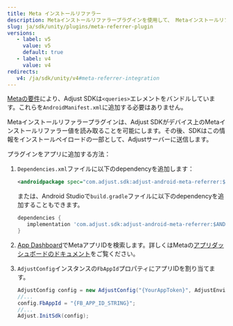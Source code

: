 ```yaml
---
title: Meta インストールリファラー
description: Metaインストールリファラープラグインを使用して、 Metaインストールリファラー情報をAdjustに送信します。
slug: ja/sdk/unity/plugins/meta-referrer-plugin
versions:
   - label: v5
     value: v5
     default: true
   - label: v4
     value: v4
redirects:
   v4: /ja/sdk/unity/v4#meta-referrer-integration
---
```


<Callout type="note">

[Metaの要件](https://developers.facebook.com/docs/app-ads/meta-install-referrer#step-1--add-the-meta-apps)により、Adjust SDKは`<queries>`エレメントをバンドルしています。これらを`AndroidManifest.xml`に追加する必要はありません。

</Callout>

Metaインストールリファラープラグインは、Adjust SDKがデバイス上のMetaインストールリファラー値を読み取ることを可能にします。その後、SDKはこの情報をインストールペイロードの一部として、Adjustサーバーに送信します。

プラグインをアプリに追加する方法：

1. `Dependencies.xml`ファイルに以下のdependencyを追加します：

   ```xml
   <androidpackage spec="com.adjust.sdk:adjust-android-meta-referrer:$ANDROID_V5_VERSION"></androidPackage>
   ```

   または、Android Studioで`build.gradle`ファイルに以下のdependencyを追加することもできます。

   ```groovy
   dependencies {
      implementation 'com.adjust.sdk:adjust-android-meta-referrer:$ANDROID_V5_VERSION'
   }
   ```

1. [App Dashboard](https://developers.facebook.com/apps)でMetaアプリIDを検索します。詳しくはMetaの[アプリダッシュボードのドキュメント](https://developers.facebook.com/docs/development/create-an-app/app-dashboard)をご覧ください。

1. `AdjustConfig`インスタンスの`FbAppId`プロパティにアプリIDを割り当てます。

   ```cs
   AdjustConfig config = new AdjustConfig("{YourAppToken}", AdjustEnvironment.Sandbox);
   //...
   config.FbAppId = "{FB_APP_ID_STRING}";
   //...
   Adjust.InitSdk(config);
   ```
